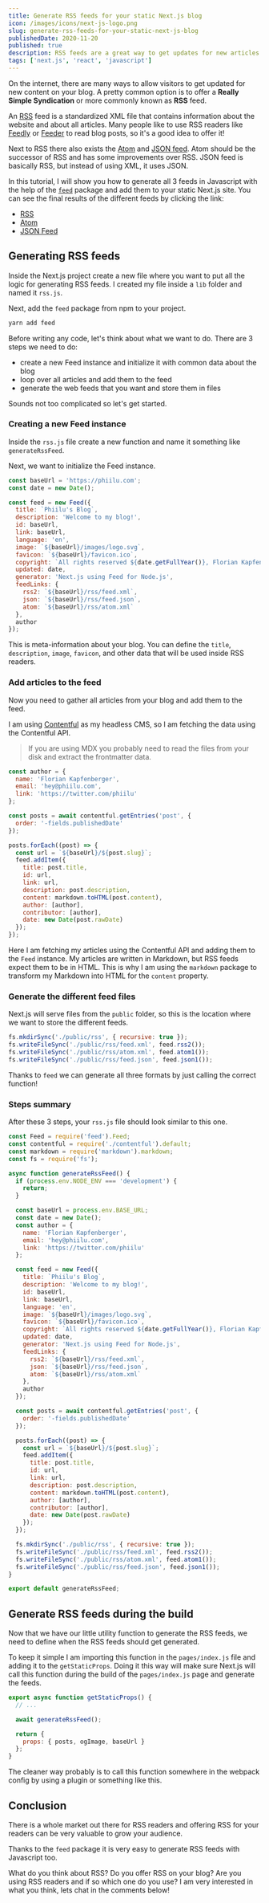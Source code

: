 ```yaml
---
title: Generate RSS feeds for your static Next.js blog
icon: /images/icons/next-js-logo.png
slug: generate-rss-feeds-for-your-static-next-js-blog
publishedDate: 2020-11-20
published: true
description: RSS feeds are a great way to get updates for new articles on a website, therefore having one on your blog can be valuable for your readers who are using RSS readers.
tags: ['next.js', 'react', 'javascript']
---
```


On the internet, there are many ways to allow visitors to get updated for new content on your blog. A pretty common option is to offer a **Really Simple Syndication** or more commonly known as **RSS** feed.

An [RSS](https://en.wikipedia.org/wiki/RSS) feed is a standardized XML file that contains information about the website and about all articles. Many people like to use RSS readers like [Feedly](https://feedly.com/) or [Feeder](https://feeder.co/) to read blog posts, so it's a good idea to offer it!

Next to RSS there also exists the [Atom](<https://en.wikipedia.org/wiki/Atom_(Web_standard)>) and [JSON feed](https://jsonfeed.org/). Atom should be the successor of RSS and has some improvements over RSS. JSON feed is basically RSS, but instead of using XML, it uses JSON.

In this tutorial, I will show you how to generate all 3 feeds in Javascript with the help of the [`feed`](https://github.com/jpmonette/feed) package and add them to your static Next.js site. You can see the final results of the different feeds by clicking the link:

- [RSS](https://phiilu.com/rss/feed.xml)
- [Atom](https://phiilu.com/rss/atom.xml)
- [JSON Feed](https://phiilu.com/rss/feed.json)

## Generating RSS feeds

Inside the Next.js project create a new file where you want to put all the logic for generating RSS feeds. I created my file inside a `lib` folder and named it `rss.js`.

Next, add the `feed` package from npm to your project.

```bash
yarn add feed
```

Before writing any code, let's think about what we want to do. There are 3 steps we need to do:

- create a new Feed instance and initialize it with common data about the blog
- loop over all articles and add them to the feed
- generate the web feeds that you want and store them in files

Sounds not too complicated so let's get started.

### Creating a new Feed instance

Inside the `rss.js` file create a new function and name it something like `generateRssFeed`.

Next, we want to initialize the Feed instance.

```javascript
const baseUrl = 'https://phiilu.com';
const date = new Date();

const feed = new Feed({
  title: `Phiilu's Blog`,
  description: 'Welcome to my blog!',
  id: baseUrl,
  link: baseUrl,
  language: 'en',
  image: `${baseUrl}/images/logo.svg`,
  favicon: `${baseUrl}/favicon.ico`,
  copyright: `All rights reserved ${date.getFullYear()}, Florian Kapfenberger`,
  updated: date,
  generator: 'Next.js using Feed for Node.js',
  feedLinks: {
    rss2: `${baseUrl}/rss/feed.xml`,
    json: `${baseUrl}/rss/feed.json`,
    atom: `${baseUrl}/rss/atom.xml`
  },
  author
});
```

This is meta-information about your blog. You can define the `title`, `description`, `image`, `favicon`, and other data that will be used inside RSS readers.

### Add articles to the feed

Now you need to gather all articles from your blog and add them to the feed.

I am using [Contentful](https://www.contentful.com/) as my headless CMS, so I am fetching the data using the Contentful API.

> If you are using MDX you probably need to read the files from your disk and extract the frontmatter data.

```javascript
const author = {
  name: 'Florian Kapfenberger',
  email: 'hey@phiilu.com',
  link: 'https://twitter.com/phiilu'
};

const posts = await contentful.getEntries('post', {
  order: '-fields.publishedDate'
});

posts.forEach((post) => {
  const url = `${baseUrl}/${post.slug}`;
  feed.addItem({
    title: post.title,
    id: url,
    link: url,
    description: post.description,
    content: markdown.toHTML(post.content),
    author: [author],
    contributor: [author],
    date: new Date(post.rawDate)
  });
});
```

Here I am fetching my articles using the Contentful API and adding them to the `Feed` instance. My articles are written in Markdown, but RSS feeds expect them to be in HTML. This is why I am using the `markdown` package to transform my Markdown into HTML for the `content` property.

### Generate the different feed files

Next.js will serve files from the `public` folder, so this is the location where we want to store the different feeds.

```javascript
fs.mkdirSync('./public/rss', { recursive: true });
fs.writeFileSync('./public/rss/feed.xml', feed.rss2());
fs.writeFileSync('./public/rss/atom.xml', feed.atom1());
fs.writeFileSync('./public/rss/feed.json', feed.json1());
```

Thanks to `feed` we can generate all three formats by just calling the correct function!

### Steps summary

After these 3 steps, your `rss.js` file should look similar to this one.

```javascript
const Feed = require('feed').Feed;
const contentful = require('./contentful').default;
const markdown = require('markdown').markdown;
const fs = require('fs');

async function generateRssFeed() {
  if (process.env.NODE_ENV === 'development') {
    return;
  }

  const baseUrl = process.env.BASE_URL;
  const date = new Date();
  const author = {
    name: 'Florian Kapfenberger',
    email: 'hey@phiilu.com',
    link: 'https://twitter.com/phiilu'
  };

  const feed = new Feed({
    title: `Phiilu's Blog`,
    description: 'Welcome to my blog!',
    id: baseUrl,
    link: baseUrl,
    language: 'en',
    image: `${baseUrl}/images/logo.svg`,
    favicon: `${baseUrl}/favicon.ico`,
    copyright: `All rights reserved ${date.getFullYear()}, Florian Kapfenberger`,
    updated: date,
    generator: 'Next.js using Feed for Node.js',
    feedLinks: {
      rss2: `${baseUrl}/rss/feed.xml`,
      json: `${baseUrl}/rss/feed.json`,
      atom: `${baseUrl}/rss/atom.xml`
    },
    author
  });

  const posts = await contentful.getEntries('post', {
    order: '-fields.publishedDate'
  });

  posts.forEach((post) => {
    const url = `${baseUrl}/${post.slug}`;
    feed.addItem({
      title: post.title,
      id: url,
      link: url,
      description: post.description,
      content: markdown.toHTML(post.content),
      author: [author],
      contributor: [author],
      date: new Date(post.rawDate)
    });
  });

  fs.mkdirSync('./public/rss', { recursive: true });
  fs.writeFileSync('./public/rss/feed.xml', feed.rss2());
  fs.writeFileSync('./public/rss/atom.xml', feed.atom1());
  fs.writeFileSync('./public/rss/feed.json', feed.json1());
}

export default generateRssFeed;
```

## Generate RSS feeds during the build

Now that we have our little utility function to generate the RSS feeds, we need to define when the RSS feeds should get generated.

To keep it simple I am importing this function in the `pages/index.js` file and adding it to the `getStaticProps`. Doing it this way will make sure Next.js will call this function during the build of the `pages/index.js` page and generate the feeds.

```javascript
export async function getStaticProps() {
  // ...

  await generateRssFeed();

  return {
    props: { posts, ogImage, baseUrl }
  };
}
```

The cleaner way probably is to call this function somewhere in the webpack config by using a plugin or something like this.

## Conclusion

There is a whole market out there for RSS readers and offering RSS for your readers can be very valuable to grow your audience.

Thanks to the `feed` package it is very easy to generate RSS feeds with Javascript too.

What do you think about RSS? Do you offer RSS on your blog? Are you using RSS readers and if so which one do you use? I am very interested in what you think, lets chat in the comments below!
